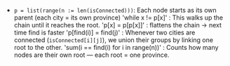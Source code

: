 - `p = list(range(n := len(isConnected)))`: Each node starts as its own parent (each city = its own province)
    'while x != p[x]' : This walks up the chain until it reaches the root.
    'p[x] = p[p[x]]' : flattens the chain → next time find is faster
    'p[find(i)] = find(j)' :  Whenever two cities are connected (`isConnected[i][j]`), we union their groups by linking one root to the other.
    'sum(i == find(i) for i in range(n))' : Counts how many nodes are their own root — each root = one province.